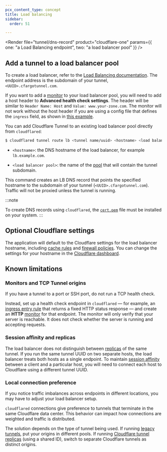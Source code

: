 ```yaml
---
pcx_content_type: concept
title: Load balancing
sidebar:
  order: 51

---
```



<Render file="tunnel/dns-record" product="cloudflare-one" params={{ one: "a Load Balancing endpoint", two: "a load balancer pool" }} />

## Add a tunnel to a load balancer pool

<Tabs> <TabItem label="dashboard">

To create a load balancer, refer to the [Load Balancing documentation](/load-balancing/load-balancers/create-load-balancer/). The endpoint address is the subdomain of your tunnel, `<UUID>.cfargotunnel.com`.

If you want to add a [monitor](/load-balancing/monitors/) to your load balancer pool, you will need to add a host header to **Advanced health check settings**. The header will be similar to `Header Name: Host` and `Value: www.your-zone.com`. The monitor will not work without the host header if you are using a config file that defines the `ingress` field, as shown in [this example](https://github.com/cloudflare/argo-tunnel-examples/blob/adb44da43ec0aa65f7928613b762a47ae0d9b2b0/named-tunnel-k8s/cloudflared.yaml#L90).

</TabItem>

<TabItem label="cli">

You can add Cloudflare Tunnel to an existing load balancer pool directly from `cloudflared`:

```sh
$ cloudflared tunnel route lb <tunnel name/uuid> <hostname> <load balancer pool>
```

* `<hostname>`: the DNS hostname of the load balancer, for example `lb.example.com`.

* `<load balancer pool>`: the name of the [pool](/load-balancing/pools/create-pool/#create-a-pool) that will contain the tunnel subdomain.

This command creates an LB DNS record that points the specified hostname to the subdomain of your tunnel (`<UUID>.cfargotunnel.com`). Traffic will not be proxied unless the tunnel is running.

:::note

To create DNS records using `cloudflared`, the [`cert.pem`](/cloudflare-one/connections/connect-networks/get-started/tunnel-useful-terms/#certpem) file must be installed on your system. 
:::

</TabItem>

</Tabs>

## Optional Cloudflare settings

The application will default to the Cloudflare settings for the load balancer hostname, including [cache rules](/cache/how-to/cache-rules/) and [firewall policies](/firewall/). You can change the settings for your hostname in the [Cloudflare dashboard](https://dash.cloudflare.com/).

## Known limitations

### Monitors and TCP Tunnel origins

If you have a tunnel to a port or SSH port, do not run a TCP health check.

Instead, set up a health check endpoint in `cloudflared` — for example, an [ingress entry rule](/cloudflare-one/connections/connect-networks/configure-tunnels/local-management/configuration-file/#file-structure-for-public-hostnames) that returns a fixed HTTP status response — and create an **HTTP** [monitor](/load-balancing/monitors/) for that endpoint. The monitor will only verify that your server is reachable. It does not check whether the server is running and accepting requests.

### Session affinity and replicas

The load balancer does not distinguish between [replicas](/cloudflare-one/connections/connect-networks/deploy-tunnels/deploy-cloudflared-replicas/) of the same tunnel. If you run the same tunnel UUID on two separate hosts, the load balancer treats both hosts as a single endpoint. To maintain [session affinity](/load-balancing/understand-basics/session-affinity/) between a client and a particular host, you will need to connect each host to Cloudflare using a different tunnel UUID.

### Local connection preference

If you notice traffic imbalances across endpoints in different locations, you may have to adjust your load balancer setup.

`cloudflared` connections give preference to tunnels that terminate in the same Cloudflare data center. This behavior can impact how connections are weighted and traffic is distributed.

The solution depends on the type of tunnel being used. If running [legacy tunnels](/cloudflare-one/connections/connect-networks/do-more-with-tunnels/migrate-legacy-tunnels/), put your origins in different pools. If running [Cloudflare tunnel replicas](/cloudflare-one/connections/connect-networks/deploy-tunnels/deploy-cloudflared-replicas/) (using a shared ID), switch to separate Cloudflare tunnels as distinct origins.

